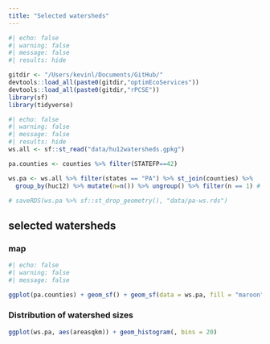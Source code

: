 ```yaml
---
title: "Selected watersheds"
---
```


```r
#| echo: false
#| warning: false
#| message: false
#| results: hide

gitdir <- "/Users/kevinl/Documents/GitHub/"
devtools::load_all(paste0(gitdir,"optimEcoServices"))
devtools::load_all(paste0(gitdir,"rPCSE"))
library(sf)
library(tidyverse)

```

```r
#| echo: false
#| warning: false
#| message: false
#| results: hide
ws.all <- sf::st_read("data/hu12watersheds.gpkg")

pa.counties <- counties %>% filter(STATEFP==42)

ws.pa <- ws.all %>% filter(states == "PA") %>% st_join(counties) %>%
  group_by(huc12) %>% mutate(n=n()) %>% ungroup() %>% filter(n == 1) # filter only watersheds within 1 county

# saveRDS(ws.pa %>% sf::st_drop_geometry(), "data/pa-ws.rds")
```

## selected watersheds

### map

```r
#| echo: false
#| warning: false
#| message: false

ggplot(pa.counties) + geom_sf() + geom_sf(data = ws.pa, fill = "maroon")

```

### Distribution of watershed sizes

```r
ggplot(ws.pa, aes(areasqkm)) + geom_histogram(, bins = 20)

```

### 

